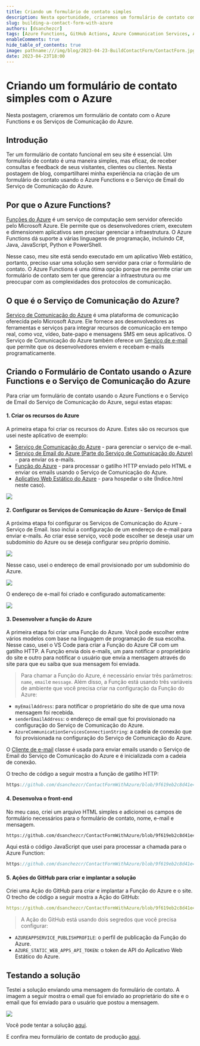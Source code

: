 ```yaml
---
title: Criando um formulário de contato simples
description: Nesta oportunidade, criaremos um formulário de contato com o Azure Functions e os Serviços de Comunicação do Azure
slug: building-a-contact-form-with-azure
authors: [dsanchezcr]
tags: [Azure Functions, GitHub Actions, Azure Communication Services, Azure Static Web Apps]
enableComments: true
hide_table_of_contents: true
image: pathname:///img/blog/2023-04-23-BuildContactForm/ContactForm.jpg
date: 2023-04-23T18:00
---
```

# Criando um formulário de contato simples com o Azure

Nesta postagem, criaremos um formulário de contato com o Azure Functions e os Serviços de Comunicação do Azure.
<!--truncate-->
## Introdução

Ter um formulário de contato funcional em seu site é essencial. Um formulário de contato é uma maneira simples, mas eficaz, de receber consultas e feedback de seus visitantes, clientes ou clientes. Nesta postagem de blog, compartilharei minha experiência na criação de um formulário de contato usando o Azure Functions e o Serviço de Email do Serviço de Comunicação do Azure.

## Por que o Azure Functions?

[Funções do Azure](https://learn.microsoft.com/azure/azure-functions/functions-overview) é um serviço de computação sem servidor oferecido pelo Microsoft Azure. Ele permite que os desenvolvedores criem, executem e dimensionem aplicativos sem precisar gerenciar a infraestrutura. O Azure Functions dá suporte a várias linguagens de programação, incluindo C#, Java, JavaScript, Python e PowerShell.

Nesse caso, meu site está sendo executado em um aplicativo Web estático, portanto, preciso usar uma solução sem servidor para criar o formulário de contato. O Azure Functions é uma ótima opção porque me permite criar um formulário de contato sem ter que gerenciar a infraestrutura ou me preocupar com as complexidades dos protocolos de comunicação.

## O que é o Serviço de Comunicação do Azure?

[Serviço de Comunicação do Azure](https://learn.microsoft.com/azure/communication-services/overview) é uma plataforma de comunicação oferecida pelo Microsoft Azure. Ele fornece aos desenvolvedores as ferramentas e serviços para integrar recursos de comunicação em tempo real, como voz, vídeo, bate-papo e mensagens SMS em seus aplicativos. O Serviço de Comunicação do Azure também oferece um [Serviço de e-mail](https://learn.microsoft.com/azure/communication-services/concepts/email/email-overview) que permite que os desenvolvedores enviem e recebam e-mails programaticamente.

## Criando o Formulário de Contato usando o Azure Functions e o Serviço de Comunicação do Azure

Para criar um formulário de contato usando o Azure Functions e o Serviço de Email do Serviço de Comunicação do Azure, segui estas etapas:

#### 1. Criar os recursos do Azure

A primeira etapa foi criar os recursos do Azure. Estes são os recursos que usei neste aplicativo de exemplo:

*   [Serviço de Comunicação do Azure](https://learn.microsoft.com/azure/communication-services/quickstarts/create-communication-resource) - para gerenciar o serviço de e-mail.
*   [Serviço de Email do Azure (Parte do Serviço de Comunicação do Azure)](https://learn.microsoft.com/azure/communication-services/quickstarts/email/create-email-communication-resource) - para enviar os e-mails.
*   [Função do Azure](https://learn.microsoft.com/azure/azure-functions/functions-create-first-function-vs-code?pivots=programming-language-csharp) - para processar o gatilho HTTP enviado pelo HTML e enviar os emails usando o Serviço de Comunicação do Azure.
*   [Aplicativo Web Estático do Azure](https://learn.microsoft.com/azure/static-web-apps/getting-started) - para hospedar o site (Índice.html neste caso).

![](pathname:///img/blog/2023-04-23-BuildContactForm/AzureResourceVisualizer.jpg)

#### 2. Configurar os Serviços de Comunicação do Azure - Serviço de Email

A próxima etapa foi configurar os Serviços de Comunicação do Azure - Serviço de Email. Isso inclui a configuração de um endereço de e-mail para enviar e-mails. Ao criar esse serviço, você pode escolher se deseja usar um subdomínio do Azure ou se deseja configurar seu próprio domínio.

![](pathname:///img/blog/2023-04-23-BuildContactForm/AzureEmailCommunicationService.jpg)

Nesse caso, usei o endereço de email provisionado por um subdomínio do Azure.

![](pathname:///img/blog/2023-04-23-BuildContactForm/DomainProvision.jpg)

O endereço de e-mail foi criado e configurado automaticamente:

![](pathname:///img/blog/2023-04-23-BuildContactForm/EmailCommunicationService.jpg)

#### 3. Desenvolver a função do Azure

A primeira etapa foi criar uma Função do Azure. Você pode escolher entre vários modelos com base na linguagem de programação de sua escolha. Nesse caso, usei o VS Code para criar a Função do Azure C# com um gatilho HTTP. A Função envia dois e-mails, um para notificar o proprietário do site e outro para notificar o usuário que envia a mensagem através do site para que eu saiba que sua mensagem foi enviada.

> Para chamar a Função do Azure, é necessário enviar três parâmetros: `name`, `email`e `message`.
> Além disso, a Função está usando três variáveis de ambiente que você precisa criar na configuração da Função do Azure:

*   `myEmailAddress`: para notificar o proprietário do site de que uma nova mensagem foi recebida.
*   `senderEmailAddress`: o endereço de email que foi provisionado na configuração do Serviço de Comunicação do Azure.
*   `AzureCommunicationServicesConnectionString`: a cadeia de conexão que foi provisionada na configuração do Serviço de Comunicação do Azure.

O [Cliente de e-mail](https://learn.microsoft.com/dotnet/api/azure.communication.email.emailclient&view=azure-dotnet) classe é usada para enviar emails usando o Serviço de Email do Serviço de Comunicação do Azure e é inicializada com a cadeia de conexão.

O trecho de código a seguir mostra a função de gatilho HTTP:

```c reference title="Azure Function HTTP Trigger - SendEmails.cs"
https://github.com/dsanchezcr/ContactFormWithAzure/blob/9f619eb2c8d41e45574557dbf3c2f95486391d30/api/SendEmails.cs#L17-L57
```

#### 4. Desenvolva o front-end

No meu caso, criei um arquivo HTML simples e adicionei os campos de formulário necessários para o formulário de contato, nome, e-mail e mensagem.

```html reference title="Form to to send the email"
https://github.com/dsanchezcr/ContactFormWithAzure/blob/9f619eb2c8d41e45574557dbf3c2f95486391d30/Index.html#L123-L137
```

Aqui está o código JavaScript que usei para processar a chamada para o Azure Function:

```javascript reference title="JavaScript code to call the Azure Function"
https://github.com/dsanchezcr/ContactFormWithAzure/blob/9f619eb2c8d41e45574557dbf3c2f95486391d30/Index.html#L8-L32
```

#### 5. Ações do GitHub para criar e implantar a solução

Criei uma Ação do GitHub para criar e implantar a Função do Azure e o site. O trecho de código a seguir mostra a Ação do GitHub:

```yaml reference title="GitHub Action to build and deploy the solution"
https://github.com/dsanchezcr/ContactFormWithAzure/blob/9f619eb2c8d41e45574557dbf3c2f95486391d30/.github/workflows/main_contactformwithazure.yml#L1-L45
```

> A Ação do GitHub está usando dois segredos que você precisa configurar:

*   `AZUREAPPSERVICE_PUBLISHPROFILE`: o perfil de publicação da Função do Azure.
*   `AZURE_STATIC_WEB_APPS_API_TOKEN`: o token de API do Aplicativo Web Estático do Azure.

## Testando a solução

Testei a solução enviando uma mensagem do formulário de contato. A imagem a seguir mostra o email que foi enviado ao proprietário do site e o email que foi enviado para o usuário que postou a mensagem.

![](pathname:///img/blog/2023-04-23-BuildContactForm/ContactFormResult.jpg)

Você pode tentar a solução [aqui](https://purple-sky-05cd51e0f.3.azurestaticapps.net/Index.html).

E confira meu formulário de contato de produção [aqui](https://dsanchezcr.com/contact).
